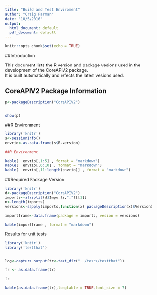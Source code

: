 ```yaml
---
title: "Build and Test Enviroment"
author: "Craig Parman"
date: "10/5/2016"
output:
  html_document: default
  pdf_document: default
---
```


```r
knitr::opts_chunk$set(echo = TRUE)
```
##Introduction

This document lists the R version and package vesions used in the development of the CoreAPIV2 package.  
It is built automatically and refects the latest vesions used. 

## CoreAPIV2 Package Information

```r

p<-packageDescription("CoreAPIV2")


show(p)

```

##R Environment


```r

library('knitr')
s<-sessionInfo()
envrio<-as.data.frame(s$R.version)

##R Environment

kable(  envrio[,1:5] , format = "markdown")
kable(  envrio[,6:10] , format = "markdown")
kable(  envrio[,11:length(envrio)] , format = "markdown")

```


##Required Package Version



```r
library('knitr')
d<-packageDescription("CoreAPIV2")
imports<-strsplit(d$Imports,",")[[1]]
n<-length(imports)
versions<-sapply(imports,function(x) packageDescription(x)$Version)

importframe<-data.frame(package = imports, vesion = versions)

kable(importframe , format = "markdown")

```

Results for unit tests

```r
library('knitr')
library('testthat')

 
log<-capture.output(tr<-test_dir("../tests/testthat"))

fr <- as.data.frame(tr)  

fr

kable(as.data.frame(tr),longtable = TRUE,font_size = 7)

```



